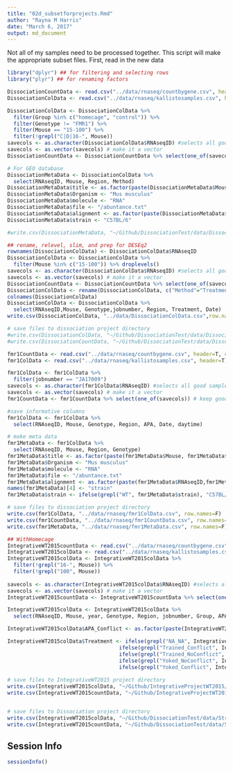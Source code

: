 ```yaml
---
title: "02d_subsetforprojects.Rmd"
author: "Rayna M Harris"
date: "March 6, 2017"
output: md_document
---
```


Not all of my samples need to be processed together. This script will make the appropriate subset files. First, read in the new data

```r
library("dplyr") ## for filtering and selecting rows
library("plyr") ## for renaming factors
```


```r
DissociationCountData <- read.csv("../data/rnaseq/countbygene.csv", header=T, check.names = F, row.names = 1)
DissociationColData <- read.csv("../data/rnaseq/kallistosamples.csv", header=T)

DissociationColData <- DissociationColData %>%
  filter(Group %in% c("homecage", "control")) %>%
  filter(Genotype != "FMR1") %>%
  filter(Mouse == "15-100") %>%
  filter(!grepl("C|D|16-", Mouse))  
savecols <- as.character(DissociationColData$RNAseqID) #selects all good samples
savecols <- as.vector(savecols) # make it a vector
DissociationCountData <- DissociationCountData %>% select(one_of(savecols)) # keep good samples

# For GEO database
DissociationMetaData <- DissociationColData %>%
  select(RNAseqID, Mouse, Region, Method) 
DissociationMetaData$title <- as.factor(paste(DissociationMetaData$Mouse, DissociationMetaData$Region, DissociationMetaData$Method,sep=" "))
DissociationMetaData$Organism <- "Mus musculus"
DissociationMetaData$molecule <- "RNA"
DissociationMetaData$file <- "/abuntance.txt"
DissociationMetaData$alignment <- as.factor(paste(DissociationMetaData$RNAseqID,DissociationMetaData$file, sep=""))
DissociationMetaData$strain <- "C57BL/6"

#write.csv(DissociationMetaData, "~/Github/DissociationTest/data/DissociationMetaData.csv", row.names=T)

## rename, relevel, slim, and prep for DESEq2 
rownames(DissociationColData) <- DissociationColData$RNAseqID
DissociationColData <- DissociationColData %>%
  filter(Mouse %in% c("15-100")) %>% droplevels()
savecols <- as.character(DissociationColData$RNAseqID) #selects all good samples
savecols <- as.vector(savecols) # make it a vector
DissociationCountData <- DissociationCountData %>% select(one_of(savecols)) # keep good samples
DissociationColData <- rename(DissociationColData, c("Method"="Treatment"))
colnames(DissociationColData)
DissociationColData <- DissociationColData %>%
  select(RNAseqID,Mouse, Genotype,jobnumber, Region, Treatment, Date)
write.csv(DissociationColData, "../data/DissociationColData.csv",row.names=F)

# save files to dissociation project directory
#write.csv(DissociationColData, "~/Github/DissociationTest/data/DissociationColData.csv", row.names=F)
#write.csv(DissociationCountData, "~/Github/DissociationTest/data/DissociationCountData.csv", row.names=T)

```


```r
fmr1CountData <- read.csv("../data/rnaseq/countbygene.csv", header=T, check.names = F, row.names = 1)
fmr1ColData <- read.csv("../data/rnaseq/kallistosamples.csv", header=T)

fmr1ColData <- fmr1ColData %>%
  filter(jobnumber == "JA17009")
savecols <- as.character(fmr1ColData$RNAseqID) #selects all good samples
savecols <- as.vector(savecols) # make it a vector
fmr1CountData <- fmr1CountData %>% select(one_of(savecols)) # keep good samples

#save informative columns
fmr1ColData <- fmr1ColData %>%
  select(RNAseqID, Mouse, Genotype, Region, APA, Date, daytime)

# make meta data
fmr1MetaData <- fmr1ColData %>%
  select(RNAseqID, Mouse, Region, Genotype) 
fmr1MetaData$title <- as.factor(paste(fmr1MetaData$Mouse, fmr1MetaData$Region, fmr1MetaData$Genotype,sep=" "))
fmr1MetaData$Organism <- "Mus musculus"
fmr1MetaData$molecule <- "RNA"
fmr1MetaData$file <- "/abuntance.txt"
fmr1MetaData$alignment <- as.factor(paste(fmr1MetaData$RNAseqID,fmr1MetaData$file, sep=""))
names(fmr1MetaData)[4] <- "strain"
fmr1MetaData$strain <- ifelse(grepl("WT", fmr1MetaData$strain), "C57BL/6", "Fmr1-KO")

# save files to dissociation project directory
write.csv(fmr1ColData, "../data/rnaseq/fmr1ColData.csv", row.names=F)
write.csv(fmr1CountData, "../data/rnaseq/fmr1CountData.csv", row.names=T)
write.csv(fmr1MetaData, "../data/rnaseq/fmr1MetaData.csv", row.names=F)

```






```r
## WithHomecage
IntegrativeWT2015countData <- read.csv("../data/rnaseq/countbygene.csv", header=T, check.names = F, row.names = 1)
IntegrativeWT2015colData <- read.csv("../data/rnaseq/kallistosamples.csv", header=T)
IntegrativeWT2015colData <- IntegrativeWT2015colData %>%
  filter(!grepl("16-", Mouse)) %>%
  filter(!grepl("100", Mouse)) 
  
savecols <- as.character(IntegrativeWT2015colData$RNAseqID) #selects all good samples
savecols <- as.vector(savecols) # make it a vector
IntegrativeWT2015countData <- IntegrativeWT2015countData %>% select(one_of(savecols)) # keep good samples

IntegrativeWT2015colData <- IntegrativeWT2015colData %>%
  select(RNAseqID, Mouse, year, Genotype, Region, jobnumber, Group, APA, Conflict)

IntegrativeWT2015colData$APA_Conflict <- as.factor(paste(IntegrativeWT2015colData$APA, IntegrativeWT2015colData$Conflict, sep="_"))

IntegrativeWT2015colData$Treatment <- ifelse(grepl("NA_NA", IntegrativeWT2015colData$APA_Conflict), "homecage", 
                                    ifelse(grepl("Trained_Conflict", IntegrativeWT2015colData$APA_Conflict), "conflict",
                                    ifelse(grepl("Trained_NoConflict", IntegrativeWT2015colData$APA_Conflict), "trained",
                                    ifelse(grepl("Yoked_NoConflict", IntegrativeWT2015colData$APA_Conflict), "yoked",
                                    ifelse(grepl("Yoked_Conflict", IntegrativeWT2015colData$APA_Conflict), "shocked", "NA")))))
                                                                                                  
# save files to IntegrativeWT2015 project directory
write.csv(IntegrativeWT2015colData, "~/Github/IntegrativeProjectWT2015/data/IntegrativeWT2015ColData.csv", row.names=F)
write.csv(IntegrativeWT2015countData, "~/Github/IntegrativeProjectWT2015/data/IntegrativeWT2015CountData.csv", row.names=T)


# save files to Dissociation project directory
write.csv(IntegrativeWT2015colData, "~/Github/DissociationTest/data/StressCognitionTestColData.csv", row.names=F)
write.csv(IntegrativeWT2015countData, "~/Github/DissociationTest/data/StressCognitionTestCountData.csv", row.names=T)
```


## Session Info
```r
sessionInfo()
```